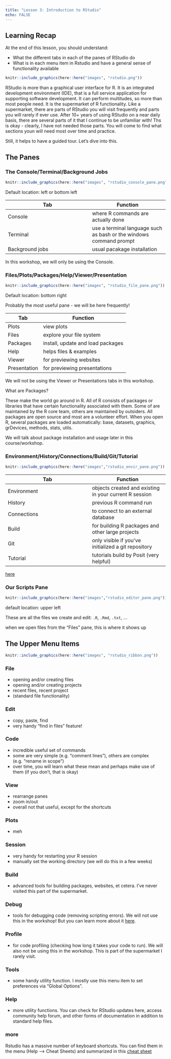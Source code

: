 ```yaml
---
title: "Lesson 3: Introduction to RStudio"
echo: FALSE
---
```


::: {.callout-caution collapse="false"}
## Learning Recap

At the end of this lesson, you should understand: 

* What the different tabs in each of the panes of RStudio do
* What is in each menu item in Rstudio and have a general sense of functionality available
:::

```r
knitr::include_graphics(here::here("images", "rstudio.png"))
```


RStudio is more than a graphical user interface for R. It is an integrated development environment (IDE), that is a full service application for supporting software development. It can perform multitudes, so more than most people need. It is the supermarket of R functionality. Like a supermarket, there are parts of RStudio you will visit frequently and parts you will rarely if ever use. After 10+ years of using RStudio on a near daily basis, there are several parts of it that I continue to be unfamiliar with! Ths is okay - clearly, I have not needed those parts. You will come to find what sections youn will need most over time and practice. 

Still, it helps to have a guided tour.  Let's dive into this. 

## The Panes

### The Console/Terminal/Background Jobs

```r
knitr::include_graphics(here::here("images", "rstudio_console_pane.png"))
```


Default location: left or bottom left

| Tab  | Function |
|----------|---------|
| Console    | where R commands are actually done |
| Terminal    | use a terminal language such as bash or the windows command prompt |
| Background jobs | usual pacakage installation  |

In this workshop, we will only be using the Console. 

### Files/Plots/Packages/Help/Viewer/Presentation

```r
knitr::include_graphics(here::here("images", "rstudio_file_pane.png"))
```

Default location: bottom right

Probably the most useful pane - we will be here frequently! 

| Tab  | Function |
|----------|---------|
| Plots    | view plots |
| Files    | explore your file system |
| Packages | install, update and load packages |
| Help     | helps files & examples |
| Viewer   | for previewing websites |
| Presentation | for previewing presentations |

We will not be using the Viewer or Presentations tabs in this workshop.

What are Packages?

These make the world go around in R. All of R consists of packages or libraries that have certain functionality associated with them. Some of are maintained by the R core team, others are maintained by outsiders. All packages are open source and most are a volunteer effort. When you open R, several packages are loaded automatically: base, datasets, graphics, grDevices, methods, stats, utils.

We will talk about package installation and usage later in this course/workshop. 

### Environment/History/Connections/Build/Git/Tutorial

```r
knitr::include_graphics(here::here("images","rstudio_envir_pane.png"))
```

| Tab  | Function |
|----------|---------|
| Environment    | objects created and existing in your current R session |
| History    | previous R command run |
| Connections | to connect to an external database |
| Build    | for building R packages and other large projects |
| Git   | only visible if you've initialized a git repository |
| Tutorial | tutorials build by Posit (very helpful) |

[here](more)

### Our Scripts Pane

```r
knitr::include_graphics(here::here("images","rstudio_editor_pane.png"))
```

default location: upper left

These are all the files we create and edit: `.R`, `.Rmd`, `.txt`, ...

when we open files from the "Files" pane, this is where it shows up

## The Upper Menu Items

```r
knitr::include_graphics(here::here("images", "rstudio_ribbon.png"))
```

### File

-  opening and/or creating files  
-  opening and/or creating projects  
-  recent files, recent project  
-  (standard file functionality)  

### Edit

- copy, paste, find
- very handy "find in files" feature!

### Code

- incredible useful set of commands
- some are very simple (e.g. "comment lines"), others are complex (e.g. "rename in scope")
- over time, you will learn what these mean and perhaps make use of them (if you don't, that is okay)


### View

- rearrange panes
- zoom in/out
- overall not that useful, except for the shortcuts

### Plots

- meh

### Session

- very handy for restarting your R session
- manually set the working directory (we will do this in a few weeks)

### Build

- advanced tools for building packages, websites, et cetera. I've never visited this part of the supermarket. 

### Debug

- tools for debugging code (removing scripting errors). We will not use this in the workshop! But you can learn more about it [here](https://support.posit.co/hc/en-us/articles/205612627-Debugging-with-the-RStudio-IDE). 

### Profile

- for code profiling (checking how long it takes your code to run). We will also not be using this in the workshop. This is part of the supermarket I rarely visit. 

### Tools

- some handy utility function. I mostly use this menu item to set preferences via "Global Options".

### Help

- more utility functions. You can check for RStudio updates here, access community help forum, and other forms of documentation in addition to standard help files. 

### more

Rstudio has a massive number of keyboard shortcuts. You can find them in the menu (Help --> Cheat Sheets) and summarized in this [cheat sheet](https://github.com/rstudio/cheatsheets/blob/master/rstudio-ide.pdf)


